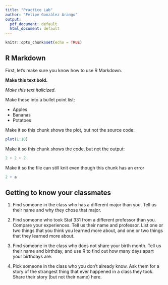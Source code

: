 ---
title: "Practice Lab"
author: "Felipe González Arango"
output:
  pdf_document: default
  html_document: default
---

```{r setup, include=FALSE}
knitr::opts_chunk$set(echo = TRUE)
```

## R Markdown

First, let's make sure you know how to use R Markdown.

**Make this text bold.**

*Make this text italicized.*

Make these into a bullet point list:

* Apples
* Bananas
* Potatoes

Make it so this chunk shows the plot, but not the source code:

```{r echo=FALSE}
plot(1:10)
```

Make it so this chunk shows the code, but not the output:

```{r results='hide'}
2 + 2 + 2 
```

Make it so the file can still knit even though this chunk has an error

```{r eval=FALSE, include=FALSE}
2 + a
```

## Getting to know your classmates

1. Find someone in the class who has a different major than you.  Tell us their name and why they chose that major.

2. Find someone who took Stat 331 from a different professor than you.  Compare your experiences.  Tell us their name and professor.  List one or two things that you think you learned more about, and one or two things that they learned more about.

3. Find someone in the class who does not share your birth month.  Tell us their name and birthday, and use R to find out how many days apart your birthdays are.

4. Pick someone in the class who you don't already know.  Ask them for a story of the strangest thing that ever happened in a class they took.  Share their story (but not their name) here.






